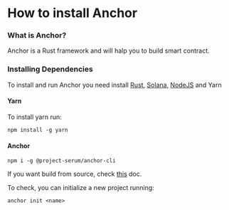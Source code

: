 # How to install Anchor

### What is Anchor?

Anchor is a Rust framework and will halp you to build smart contract.

### Installing Dependencies

To install and run Anchor you need install [Rust](./dependencies/rust), [Solana](./dependencies/solana), [NodeJS](./dependencies/node) and Yarn

#### Yarn

To install yarn run:

```shell
npm install -g yarn
```

#### Anchor

```shell
npm i -g @project-serum/anchor-cli
```

If you want build from source, check [this](https://project-serum.github.io/anchor/getting-started/installation.html#build-from-source-for-other-operating-systems) doc.

To check, you can initialize a new project running:

```shell
anchor init <name>
```
